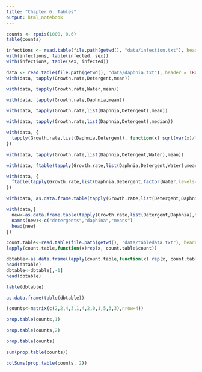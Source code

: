 ```yaml
---
title: "Chapter 6. Tables"
output: html_notebook
---
```

```r
counts <- rpois(1000, 0.6)
table(counts)
```

```r
infections <- read.table(file.path(getwd(), "data/infection.txt"), header = TRUE)
with(infections, table(infected, sex))
with(infections, table(sex, infected))
```

```r
data <- read.table(file.path(getwd(), "data/daphnia.txt"), header = TRUE)
with(data, tapply(Growth.rate,Detergent,mean))
```
```r
with(data, tapply(Growth.rate,Water,mean))
```
```r
with(data, tapply(Growth.rate,Daphnia,mean))
```
```r
with(data, tapply(Growth.rate,list(Daphnia,Detergent),mean))
```
```r
with(data, tapply(Growth.rate,list(Daphnia,Detergent),median))
```
```r
with(data, {
  tapply(Growth.rate,list(Daphnia,Detergent), function(x) sqrt(var(x)/length(x)))
})
```
```r
with(data, tapply(Growth.rate,list(Daphnia,Detergent,Water),mean))
```
```r
with(data, ftable(tapply(Growth.rate,list(Daphnia,Detergent,Water),mean)))
```
```r
with(data, {
  ftable(tapply(Growth.rate,list(Daphnia,Detergent,factor(Water,levels=c("Wear","Tyne"))),mean))
})
```
```r
with(data, as.data.frame.table(tapply(Growth.rate,list(Detergent,Daphnia),mean)))
```
```r
with(data,{
  new<-as.data.frame.table(tapply(Growth.rate,list(Detergent,Daphnia),mean))
  names(new)<-c("detergents","daphina","means")
  head(new)
})
```
```r
count.table<-read.table(file.path(getwd(), "data/tabledata.txt"), header=T)
lapply(count.table,function(x)rep(x, count.table$count))
```
```r
dbtable<-as.data.frame(lapply(count.table,function(x) rep(x, count.table$count)))
head(dbtable)
dbtable<-dbtable[,-1]
head(dbtable)
```
```r
table(dbtable)
```
```r
as.data.frame(table(dbtable))
```
```r
(counts<-matrix(c(2,2,4,3,1,4,2,0,1,5,3,3),nrow=4))
```
```r
prop.table(counts,1)
```
```r
prop.table(counts,2)
```
```r
prop.table(counts)
```
```r
sum(prop.table(counts))
```
```r
colSums(prop.table(counts, 2))
```

